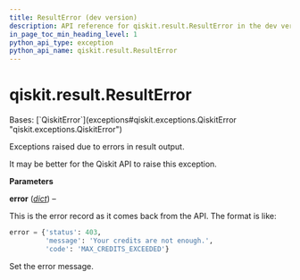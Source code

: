 ```yaml
---
title: ResultError (dev version)
description: API reference for qiskit.result.ResultError in the dev version of qiskit
in_page_toc_min_heading_level: 1
python_api_type: exception
python_api_name: qiskit.result.ResultError
---
```


<span id="qiskit-result-resulterror" />

# qiskit.result.ResultError

<Class id="qiskit.result.ResultError" isDedicatedPage={true} github="https://github.com/Qiskit/qiskit/tree/stable/2.2/qiskit/result/exceptions.py#L20-L40" signature="qiskit.result.ResultError(error)" modifiers="exception">
  Bases: [`QiskitError`](exceptions#qiskit.exceptions.QiskitError "qiskit.exceptions.QiskitError")

  Exceptions raised due to errors in result output.

  It may be better for the Qiskit API to raise this exception.

  **Parameters**

  **error** ([*dict*](https://docs.python.org/3/library/stdtypes.html#dict "(in Python v3.13)")) –

  This is the error record as it comes back from the API. The format is like:

  ```python
  error = {'status': 403,
           'message': 'Your credits are not enough.',
           'code': 'MAX_CREDITS_EXCEEDED'}
  ```

  Set the error message.
</Class>


